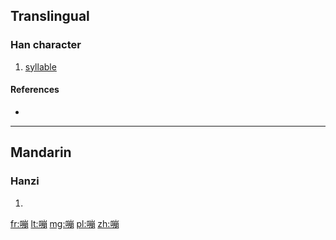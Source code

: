 ==Translingual==

===Han character===
{{Han char|rn=30|rad=口|as=11|sn=14|four=|canj=口山月月 (RUBB)}}

# [[syllable]]

====References====
* {{Han ref|kx=0206.201|hdz=10677.030|uh=5623|ud=22051}}

----

==Mandarin==

===Hanzi===
{{cmn-hanzi|pin=[[bēng]] ([[beng1]])|wg=peng<sup>1</sup>}}

# {{defn|lang=cmn|sort=口11}}

[[fr:嘣]]
[[lt:嘣]]
[[mg:嘣]]
[[pl:嘣]]
[[zh:嘣]]